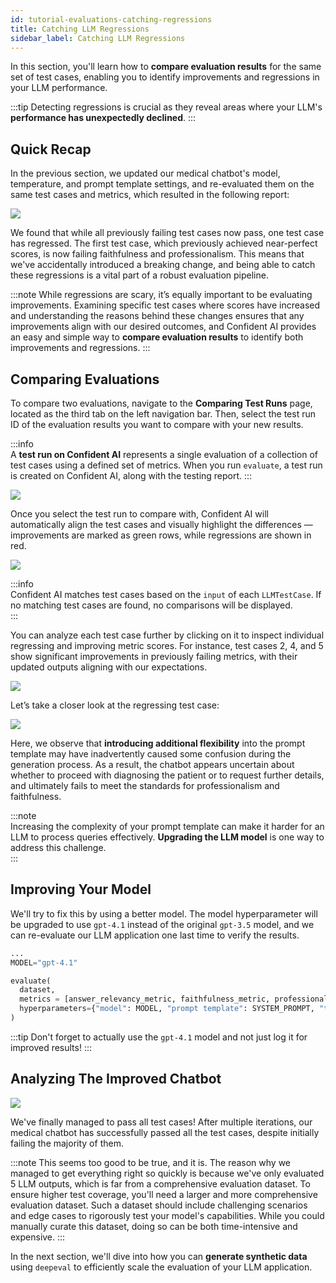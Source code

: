 ```yaml
---
id: tutorial-evaluations-catching-regressions
title: Catching LLM Regressions
sidebar_label: Catching LLM Regressions
---
```


In this section, you'll learn how to **compare evaluation results** for the same set of test cases, enabling you to identify improvements and regressions in your LLM performance.

:::tip
Detecting regressions is crucial as they reveal areas where your LLM's **performance has unexpectedly declined**.
:::

## Quick Recap

In the previous section, we updated our medical chatbot's model, temperature, and prompt template settings, and re-evaluated them on the same test cases and metrics, which resulted in the following report:

<div
  style={{
    display: "flex",
    alignItems: "center",
    justifyContent: "center",
  }}
>
  <img
    src="https://deepeval-docs.s3.amazonaws.com/tutorial_evaluation_11.png"
    style={{
      marginBottom: "20px",
      height: "auto",
      maxHeight: "800px",
    }}
  />
</div>

We found that while all previously failing test cases now pass, one test case has regressed. The first test case, which previously achieved near-perfect scores, is now failing faithfulness and professionalism. This means that we've accidentally introduced a breaking change, and being able to catch these regressions is a vital part of a robust evaluation pipeline.

:::note
While regressions are scary, it’s equally important to be evaluating improvements. Examining specific test cases where scores have increased and understanding the reasons behind these changes ensures that any improvements align with our desired outcomes, and Confident AI provides an easy and simple way to **compare evaluation results** to identify both improvements and regressions.
:::

## Comparing Evaluations

To compare two evaluations, navigate to the **Comparing Test Runs** page, located as the third tab on the left navigation bar. Then, select the test run ID of the evaluation results you want to compare with your new results.

:::info  
A **test run on Confident AI** represents a single evaluation of a collection of test cases using a defined set of metrics. When you run `evaluate`, a test run is created on Confident AI, along with the testing report.
:::

<div
  style={{
    display: "flex",
    alignItems: "center",
    justifyContent: "center",
  }}
>
  <img
    src="https://deepeval-docs.s3.amazonaws.com/tutorial_evaluation_15.png"
    style={{
      marginBottom: "20px",
      height: "auto",
      maxHeight: "800px",
    }}
  />
</div>

Once you select the test run to compare with, Confident AI will automatically align the test cases and visually highlight the differences — improvements are marked as green rows, while regressions are shown in red.

<div
  style={{
    display: "flex",
    alignItems: "center",
    justifyContent: "center",
  }}
>
  <img
    src="https://deepeval-docs.s3.amazonaws.com/tutorial_evaluation_16.png"
    style={{
      marginBottom: "20px",
      height: "auto",
      maxHeight: "800px",
    }}
  />
</div>

:::info  
Confident AI matches test cases based on the `input` of each `LLMTestCase`. If no matching test cases are found, no comparisons will be displayed.  
:::

You can analyze each test case further by clicking on it to inspect individual regressing and improving metric scores. For instance, test cases 2, 4, and 5 show significant improvements in previously failing metrics, with their updated outputs aligning with our expectations.

<div
  style={{
    display: "flex",
    alignItems: "center",
    justifyContent: "center",
  }}
>
  <img
    src="https://deepeval-docs.s3.amazonaws.com/tutorial_evaluation_13.png"
    style={{
      marginBottom: "20px",
      height: "auto",
      maxHeight: "800px",
    }}
  />
</div>

Let’s take a closer look at the regressing test case:

<div
  style={{
    display: "flex",
    alignItems: "center",
    justifyContent: "center",
  }}
>
  <img
    src="https://deepeval-docs.s3.amazonaws.com/tutorial_evaluation_14.png"
    style={{
      marginBottom: "20px",
      height: "auto",
      maxHeight: "800px",
    }}
  />
</div>

Here, we observe that **introducing additional flexibility** into the prompt template may have inadvertently caused some confusion during the generation process. As a result, the chatbot appears uncertain about whether to proceed with diagnosing the patient or to request further details, and ultimately fails to meet the standards for professionalism and faithfulness.

:::note  
Increasing the complexity of your prompt template can make it harder for an LLM to process queries effectively. **Upgrading the LLM model** is one way to address this challenge.  
:::

## Improving Your Model

We'll try to fix this by using a better model. The model hyperparameter will be upgraded to use `gpt-4.1` instead of the original `gpt-3.5` model, and we can re-evaluate our LLM application one last time to verify the results.

```python
...
MODEL="gpt-4.1"

evaluate(
  dataset,
  metrics = [answer_relevancy_metric, faithfulness_metric, professionalism_metric],
  hyperparameters={"model": MODEL, "prompt template": SYSTEM_PROMPT, "temperature": TEMPERATURE}
)
```

:::tip
Don't forget to actually use the `gpt-4.1` model and not just log it for improved results!
:::

## Analyzing The Improved Chatbot

<div
  style={{
    display: "flex",
    alignItems: "center",
    justifyContent: "center",
  }}
>
  <img
    src="https://deepeval-docs.s3.amazonaws.com/tutorial_evaluation_17.png"
    style={{
      marginBottom: "20px",
      height: "auto",
      maxHeight: "800px",
    }}
  />
</div>

We've finally managed to pass all test cases! After multiple iterations, our medical chatbot has successfully passed all the test cases, despite initially failing the majority of them.

:::note
This seems too good to be true, and it is. The reason why we managed to get everything right so quickly is because we've only evaluated 5 LLM outputs, which is far from a comprehensive evaluation dataset.
To ensure higher test coverage, you'll need a larger and more comprehensive evaluation dataset. Such a dataset should include challenging scenarios and edge cases to rigorously test your model's capabilities. While you could manually curate this dataset, doing so can be both time-intensive and expensive.
:::

In the next section, we'll dive into how you can **generate synthetic data** using `deepeval` to efficiently scale the evaluation of your LLM application.
